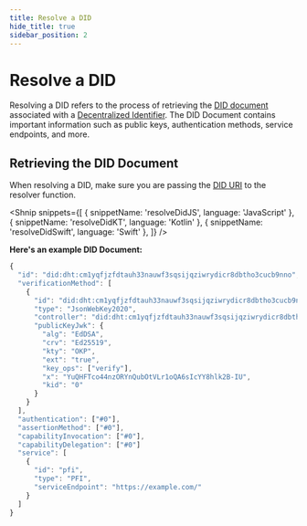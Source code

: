 ```yaml
---
title: Resolve a DID
hide_title: true
sidebar_position: 2
---
```


<LanguageSwitcher languages="JavaScript, Kotlin, Swift" />

# Resolve a DID

Resolving a DID refers to the process of retrieving the [DID document](/docs/web5/learn/did_document) associated with a [Decentralized Identifier](/docs/web5/learn/decentralized-identifiers). The DID Document contains important information such as public keys, authentication methods, service endpoints, and more. 


## Retrieving the DID Document

When resolving a DID, make sure you are passing the [DID URI](/docs/web5/build/decentralized-identifiers/how-to-create-did#diddht) to the resolver function.

<Shnip
  snippets={[
    {
      snippetName: 'resolveDidJS',
      language: 'JavaScript'
    },
    {
      snippetName: 'resolveDidKT',
      language: 'Kotlin'
    },
    {
      snippetName: 'resolveDidSwift',
      language: 'Swift'
    },
  ]}
/>

**Here's an example DID Document:**

``` javascript
{
  "id": "did:dht:cm1yqfjzfdtauh33nauwf3sqsijqziwrydicr8dbtho3cucb9nno",
  "verificationMethod": [
    {
      "id": "did:dht:cm1yqfjzfdtauh33nauwf3sqsijqziwrydicr8dbtho3cucb9nno#0",
      "type": "JsonWebKey2020",
      "controller": "did:dht:cm1yqfjzfdtauh33nauwf3sqsijqziwrydicr8dbtho3cucb9nno",
      "publicKeyJwk": {
        "alg": "EdDSA",
        "crv": "Ed25519",
        "kty": "OKP",
        "ext": "true",
        "key_ops": ["verify"],
        "x": "YuQHFTco44nzORYnQubOtVLr1oQA6sIcYY8hlk2B-IU",
        "kid": "0"
      }
    }
  ],
  "authentication": ["#0"],
  "assertionMethod": ["#0"],
  "capabilityInvocation": ["#0"],
  "capabilityDelegation": ["#0"]
  "service": [
    {
      "id": "pfi",
      "type": "PFI",
      "serviceEndpoint": "https://example.com/"
    }
  ]
}
```
